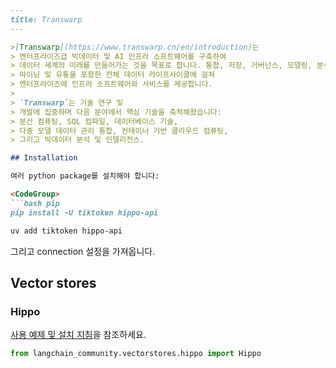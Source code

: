 ```markdown
---
title: Transwarp
---

>[Transwarp](https://www.transwarp.cn/en/introduction)는 
> 엔터프라이즈급 빅데이터 및 AI 인프라 소프트웨어를 구축하여
> 데이터 세계의 미래를 만들어가는 것을 목표로 합니다. 통합, 저장, 거버넌스, 모델링, 분석,
> 마이닝 및 유통을 포함한 전체 데이터 라이프사이클에 걸쳐
> 엔터프라이즈에 인프라 소프트웨어와 서비스를 제공합니다.
>
> `Transwarp`는 기술 연구 및
> 개발에 집중하며 다음 분야에서 핵심 기술을 축적해왔습니다:
> 분산 컴퓨팅, SQL 컴파일, 데이터베이스 기술,
> 다중 모델 데이터 관리 통합, 컨테이너 기반 클라우드 컴퓨팅,
> 그리고 빅데이터 분석 및 인텔리전스.

## Installation

여러 python package를 설치해야 합니다:

<CodeGroup>
```bash pip
pip install -U tiktoken hippo-api
```

```bash uv
uv add tiktoken hippo-api
```
</CodeGroup>

그리고 connection 설정을 가져옵니다.

## Vector stores

### Hippo

[사용 예제 및 설치 지침](/oss/integrations/vectorstores/hippo)을 참조하세요.

```python
from langchain_community.vectorstores.hippo import Hippo
```
```